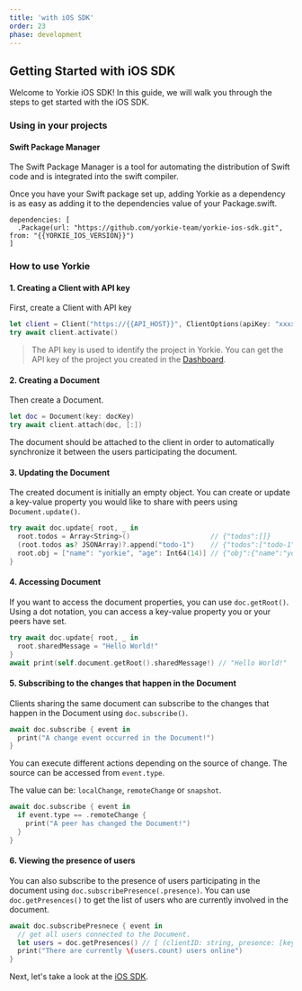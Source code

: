 ```yaml
---
title: 'with iOS SDK'
order: 23
phase: development
---
```


## Getting Started with iOS SDK

Welcome to Yorkie iOS SDK! In this guide, we will walk you through the steps to get started with the iOS SDK.

### Using in your projects

#### Swift Package Manager
The Swift Package Manager is a tool for automating the distribution of Swift code and is integrated into the swift compiler.

Once you have your Swift package set up, adding Yorkie as a dependency is as easy as adding it to the dependencies value of your Package.swift.

```
dependencies: [
  .Package(url: "https://github.com/yorkie-team/yorkie-ios-sdk.git", from: "{{YORKIE_IOS_VERSION}}")
]
```

### How to use Yorkie

#### 1. Creating a Client with API key

First, create a Client with API key

```swift
let client = Client("https://{{API_HOST}}", ClientOptions(apiKey: "xxxxxxxxxxxxxxxxxxxx"))
try await client.activate()
```

> The API key is used to identify the project in Yorkie. You can get the API key of the project you created in the [Dashboard]({{DASHBOARD_PATH}}).

#### 2. Creating a Document

Then create a Document.

```swift
let doc = Document(key: docKey)
try await client.attach(doc, [:])
```

The document should be attached to the client in order to automatically synchronize it between the users participating the document.

#### 3. Updating the Document

The created document is initially an empty object. You can create or update a key-value property you would like to share with peers using `Document.update()`.

```swift
try await doc.update{ root, _ in
  root.todos = Array<String>()                    // {"todos":[]}
  (root.todos as? JSONArray)?.append("todo-1")    // {"todos":["todo-1"]}
  root.obj = ["name": "yorkie", "age": Int64(14)] // {"obj":{"name":"yorkie","age":14},"todos":["todo-1"]}
}
```

#### 4. Accessing Document

If you want to access the document properties, you can use `doc.getRoot()`. Using a dot notation, you can access a key-value property you or your peers have set.

```swift
try await doc.update{ root, _ in
  root.sharedMessage = "Hello World!"
}
await print(self.document.getRoot().sharedMessage!) // "Hello World!"
```

#### 5. Subscribing to the changes that happen in the Document

Clients sharing the same document can subscribe to the changes that happen in the Document using `doc.subscribe()`.

```swift
await doc.subscribe { event in
  print("A change event occurred in the Document!")
}
```

You can execute different actions depending on the source of change. The source can be accessed from `event.type`.

The value can be: `localChange`, `remoteChange` or `snapshot`.

```swift
await doc.subscribe { event in
  if event.type == .remoteChange {
    print("A peer has changed the Document!")
  }
}
```

#### 6. Viewing the presence of users

You can also subscribe to the presence of users participating in the document using `doc.subscribePresence(.presence)`. 
You can use `doc.getPresences()` to get the list of users who are currently involved in the document.

```swift
await doc.subscribePresnece { event in 
  // get all users connected to the Document.
  let users = doc.getPresences() // [ (clientID: string, presence: [key: value]), ... ]
  print("There are currently \(users.count) users online")
}
```

Next, let's take a look at the [iOS SDK](/docs/ios-sdk).
